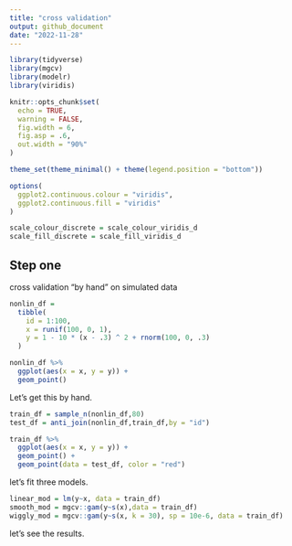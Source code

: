```yaml
---
title: "cross validation"
output: github_document
date: "2022-11-28"
---
```


```r
library(tidyverse)
library(mgcv)
library(modelr)
library(viridis)

knitr::opts_chunk$set(
  echo = TRUE,
  warning = FALSE,
  fig.width = 6,
  fig.asp = .6,
  out.width = "90%"
)

theme_set(theme_minimal() + theme(legend.position = "bottom"))

options(
  ggplot2.continuous.colour = "viridis",
  ggplot2.continuous.fill = "viridis"
)

scale_colour_discrete = scale_colour_viridis_d
scale_fill_discrete = scale_fill_viridis_d
```

## Step one

cross validation "by hand" on simulated data

```r
nonlin_df = 
  tibble(
    id = 1:100,
    x = runif(100, 0, 1),
    y = 1 - 10 * (x - .3) ^ 2 + rnorm(100, 0, .3)
  )

nonlin_df %>% 
  ggplot(aes(x = x, y = y)) + 
  geom_point()
```

Let's get this by hand.

```r
train_df = sample_n(nonlin_df,80)
test_df = anti_join(nonlin_df,train_df,by = "id") 
```


```r
train_df %>% 
  ggplot(aes(x = x, y = y)) + 
  geom_point() +
  geom_point(data = test_df, color = "red")
```

let's fit three models.

```r
linear_mod = lm(y~x, data = train_df)
smooth_mod = mgcv::gam(y~s(x),data = train_df)
wiggly_mod = mgcv::gam(y~s(x, k = 30), sp = 10e-6, data = train_df)
```

let's see the results. 

```r

```


